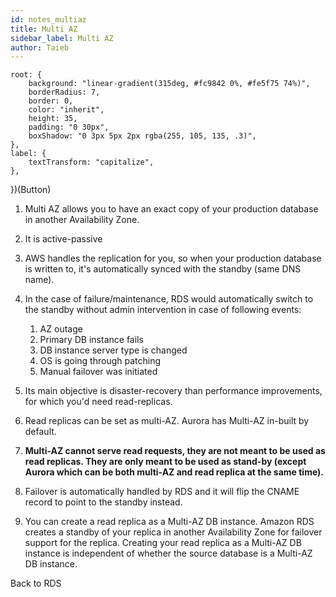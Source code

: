 ```yaml
---
id: notes_multiaz
title: Multi AZ
sidebar_label: Multi AZ
author: Taieb
---
```



	root: {
		background: "linear-gradient(315deg, #fc9842 0%, #fe5f75 74%)",
		borderRadius: 7,
		border: 0,
		color: "inherit",
		height: 35,
		padding: "0 30px",
		boxShadow: "0 3px 5px 2px rgba(255, 105, 135, .3)",
	},
	label: {
		textTransform: "capitalize",
	},
})(Button)


1. Multi AZ allows you to have an exact copy of your production database in another Availability Zone.
2. It is active-passive
3. AWS handles the replication for you, so when your production database is written to, it's automatically synced with the standby (same DNS name).
4. In the case of failure/maintenance, RDS would automatically switch to the standby without admin intervention in case of following events:
    1. AZ outage
    2. Primary DB instance fails
    3. DB instance server type is changed
    4. OS is going through patching
    5. Manual failover was initiated

5. Its main objective is disaster-recovery than performance improvements, for which you'd need read-replicas.
6. Read replicas can be set as multi-AZ. Aurora has Multi-AZ in-built by default.
7. **Multi-AZ cannot serve read requests, they are not meant to be used as read replicas. They are only meant to be used as stand-by (except Aurora which can be both multi-AZ and read replica at the same time).**
8. Failover is automatically handled by RDS and it will flip the CNAME record to point to the standby instead.
9. You can create a read replica as a Multi-AZ DB instance. Amazon RDS creates a standby of your replica in another Availability Zone for failover support for the replica. Creating your read replica as a Multi-AZ DB instance is independent of whether the source database is a Multi-AZ DB instance.



<StyledButton href="/docs/notes_rds">Back to RDS</StyledButton>
